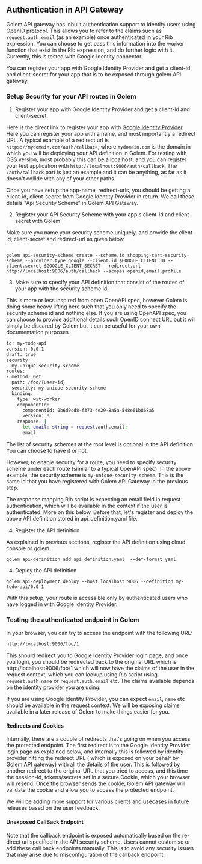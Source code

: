 ## Authentication in API Gateway

Golem API gateway has inbuilt authentication support to identify users using OpenID protocol.
This allows you to refer to the claims such as `request.auth.email` (as an example) once authenticated in your Rib expression.
You can choose to get pass this information into the worker function that exist in the Rib expression, and do further logic with it.
Currently, this is tested with Google Identity connector.

You can register your app with Google Identity Provider and get a client-id and client-secret for your app that is to be exposed through golem API gateway.

### Setup Security for your API routes in Golem

1. Register your app with Google Identity Provider and get a client-id and client-secret.

Here is the direct link to register your app with [Google Identity Provider](https://console.cloud.google.com/apis/credentials)
Here you can register your app with a name, and most importantly a redirect URL.
A typical example of a redirect url is `https://mydomain.com/auth/callback`, where `mydomain.com` is the domain in which you will be deploying your API definition in Golem.
For testing with OSS version, most probably this can be a localhost, and you can register your test application with `http://localhost:9006/auth/callback`.
The `/auth/callback` part is just an example and it can be anything, as far as it doesn't collide with any of your other paths.

Once you have setup the app-name, redirect-urls, you should be getting a client-id, client-secret from Google Identity Provider in return.
We call these details "Api Security Scheme" in Golem API Gateway.

2. Register your API Security Scheme with your app's client-id and client-secret with Golem

Make sure you name your security scheme uniquely, and provide the client-id, client-secret and redirect-url as given below.

```shell copy

golem api-security-scheme create --scheme.id shopping-cart-security-scheme --provider.type google --client.id $GOOGLE_CLIENT_ID --client.secret $GOOGLE_CLIENT_SECRET --redirect.url http://localhost:9006/auth/callback --scopes openid,email,profile

```

3. Make sure to specify your API definition that consist of the routes of your app with the security scheme id.

This is more or less inspired from open OpenAPI spec, however Golem is doing some heavy lifting here such that you only need to specify
the security scheme id and nothing else. If you are using OpenAPI spec, you can choose to provide additional details such OpenID connect URL
but it will simply be discared by Golem but it can be useful for your own documentation purposes.

```bash filename="Terminal" copy
id: my-todo-api
version: 0.0.1
draft: true
security:
- my-unique-security-scheme
routes:
- method: Get
  path: /foo/{user-id}
  security: my-unique-security-scheme
  binding:
    type: wit-worker
    componentId:
      componentId: 0b6d9cd8-f373-4e29-8a5a-548e61b868a5
      version: 0
    response: |
      let email: string = request.auth.email;
      email
```

The list of security schemes at the root level is optional in the API definition. You can choose to have it or not.

However, to enable security for a route, you need to specify security scheme under each route (similar to a typical OpenAPI spec).
In the above example, the security scheme is `my-unique-security-scheme`. This is the same id that you have registered with Golem API Gateway in the previous step.

The response mapping Rib script is expecting an email field in request authentication, which will be available in the context if the user is authenticated.
More on this below. Before that, let's register and deploy the above API definition stored in api_definition.yaml file.

4. Register the API definition

As explained in previous sections, register the API definition using cloud console or golem.

```shell copy
golem api-definition add api_definition.yaml  --def-format yaml
```

4. Deploy the API definition

```shell copy
golem api-deployment deploy --host localhost:9006 --definition my-todo-api/0.0.1
```

With this setup, your route is accessible only by authenticated users who have logged in with Google Identity Provider.

### Testing the authenticated endpoint in Golem

In your browser, you can try to access the endpoint with the following URL:

```bash filename="Terminal" copy
http://localhost:9006/foo/1
```

This should redirect you to Google Identity Provider login page, and once you login,
you should be redirected back to the original URL which is http://localhost:9006/foo/1 which will now have the claims of the user in the request context,
which you can lookup using Rib script using `request.auth.name` or `request.auth.email` etc. The claims available depends on the identity provider you are using.

If you are using Google Identity Provider, you can expect `email`, `name` etc should be available in the request context.
We will be exposing claims available in a later release of Golem to make things easier for you.

#### Redirects and Cookies

Internally, there are a couple of redirects that's going on when you access the protected endpoint.
The first redirect is to the Google Identity Provider login page as explained below, and internally this is followed by identity provider hitting the redirect URL (
which is exposed on your behalf by Golem API gateway) with all the details of the user.
This is followed by another redirect to the original URL that you tried to access, and this time the session-id, tokens/secrets set in a secure Cookie, which your
browser will resend. Once the browser sends the cookie, Golem API gateway will validate the cookie and allow you to access the protected endpoint.

We will be adding more support for various clients and usecases in future releases based on the user feedback.

#### Unexposed CallBack Endpoint

Note that the callback endpoint is exposed automatically based on the re-direct url specified in the API security scheme. Users cannot customise or add
these call back endpoints manually. This is to avoid any security issues that may arise due to misconfiguration of the callback endpoint.
